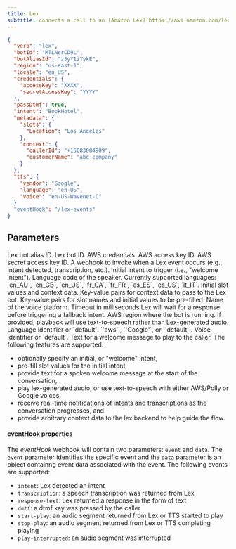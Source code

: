 ```yaml
---
title: Lex
subtitle: connects a call to an [Amazon Lex](https://aws.amazon.com/lex/) V2 bot. 
---
```


```json
{
  "verb": "lex",
  "botId": "MTLNerCD9L",
  "botAliasId": "z5yY1iYykE",
  "region": "us-east-1",
  "locale": "en_US",
  "credentials": {
    "accessKey": "XXXX",
    "secretAccessKey": "YYYY"
  },
  "passDtmf": true,
  "intent": "BookHotel",
  "metadata": {
    "slots": {
      "Location": "Los Angeles"
    },
    "context": {
      "callerId": "+15083084909",
      "customerName": "abc company"
    }
  },
  "tts": {
    "vendor": "Google",
    "language": "en-US",
    "voice": "en-US-Wavenet-C"
  }
  "eventHook": "/lex-events"
}
```

## Parameters

<ParamField path="botAlias" type="string" required={true}>
  Lex bot alias ID.
</ParamField>

<ParamField path="botId" type="string" required={true}>
  Lex bot ID.
</ParamField>

<ParamField path="credentials" type="object" required={true}>
  AWS credentials.
</ParamField>

<ParamField path="credentials.accessKey" type="string" required={true}>
  AWS access key ID.
</ParamField>

<ParamField path="credentials.secretAccessKey" type="string" required={true}>
  AWS secret access key ID.
</ParamField>

<ParamField path="eventHook" type="string" required={false}>
  A webhook to invoke when a Lex event occurs (e.g., intent detected, transcription, etc.).
</ParamField>

<ParamField path="intent" type="string" required={false}>
  Initial intent to trigger (i.e., "welcome intent").
</ParamField>

<ParamField path="locale" type="string" required={true}>
  Language code of the speaker.  
  Currently supported languages: `en_AU`, `en_GB`, `en_US`, `fr_CA`, `fr_FR`, `es_ES`, `es_US`, `it_IT`.
</ParamField>

<ParamField path="metadata" type="object" required={false}>
  Initial slot values and context data.
</ParamField>

<ParamField path="metadata.context" type="object" required={false}>
  Key-value pairs for context data to pass to the Lex bot.
</ParamField>

<ParamField path="metadata.slots" type="object" required={false}>
  Key-value pairs for slot names and initial values to be pre-filled.
</ParamField>

<ParamField path="metadata['x-amz-lex:channels:platform']" type="string" required={false}>
  Name of the voice platform.
</ParamField>

<ParamField path="noInputTimeout" type="number" required={false}>
  Timeout in milliseconds Lex will wait for a response before triggering a fallback intent.
</ParamField>

<ParamField path="region" type="string" required={true}>
  AWS region where the bot is running.
</ParamField>

<ParamField path="tts" type="object" required={false}>
  If provided, playback will use text-to-speech rather than Lex-generated audio.
</ParamField>

<ParamField path="tts.language" type="string" required={false}>
  Language identifier or `default`.
</ParamField>

<ParamField path="tts.vendor" type="string" required={false}>
  `'aws'`, `'Google'`, or `'default'`.
</ParamField>

<ParamField path="tts.voice" type="string" required={false}>
  Voice identifier or `default`.
</ParamField>

<ParamField path="welcomeMessage" type="string" required={false}>
  Text for a welcome message to play to the caller.
</ParamField>
 The following features are supported:

- optionally specify an initial, or "welcome" intent,
- pre-fill slot values for the initial intent,
- provide text for a spoken welcome message at the start of the conversation,
- play lex-generated audio, or use text-to-speech with either AWS/Polly or Google voices,
- receive real-time notifications of intents and transcriptions as the conversation progresses, and
- provide arbitrary context data to the lex backend to help guide the flow.

#### eventHook properties

The *eventHook* webhook will contain two parameters: `event` and `data`. 
The `event` parameter identifies the specific event and the `data` parameter is an object 
containng event data associated with the event.  The following events are supported:

- `intent`: Lex detected an intent
- `transcription`: a speech transcription was returned from Lex
- `response-text`: Lex returned a response in the form of text
- `dmtf`: a dtmf key was pressed by the caller
- `start-play`: an audio segment returned from Lex or TTS started to play
- `stop-play`: an audio segment returned from Lex or TTS completing playing
- `play-interrupted`: an audio segment was interrupted


